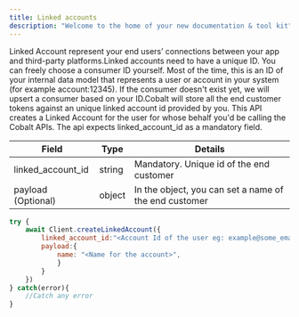 ```yaml
---
title: Linked accounts
description: "Welcome to the home of your new documentation & tool kit"
---
```


Linked Account represent your end users’ connections between your app and third-party platforms.Linked accounts need to have a unique ID. You can freely 
choose a consumer ID yourself. Most of the time, this is an ID of your internal data model that represents a user or account in your 
system (for example account:12345). If the consumer doesn't exist yet, we will upsert a consumer based on your ID.Cobalt will store all the end customer 
tokens against an unique linked account id provided by you. This API creates a Linked Account for the user for whose behalf you'd be calling the Cobalt APIs. 
The api expects linked_account_id as a mandatory field.

| Field         | Type   | Details          |
| ------------- | ----------------- | --------------- |
| linked_account_id          | string        | Mandatory. Unique id of the end customer        |
| payload (Optional)        | object        | In the object, you can set a name of the end customer        |

```JavaScript
try {
    await Client.createLinkedAccount({
        linked_account_id:"<Account Id of the user eg: example@some_email.com>",
        payload:{
            name: "<Name for the account>",
            }
        }
    })
} catch(error){
    //Catch any error
}
```
